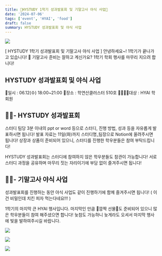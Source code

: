 ```yaml
---
title: 🚩HYSTUDY 1학기 성과발표회 및 기말고사 야식 사업🚩
date: '2024-07-06'
tags: ['event', 'HYAI', 'food']
draft: false
summary: HYSTUDY 성과발표회 및 야식 사업
---
```


![](/static/images/2024-1/성과발표/00.jpg)

[ HYSTUDY 1학기 성과발표회 및 기말고사 야식 사업 ]
안녕하세요~! 1학기가 끝나가고 있습니다! 🤩
기말고사 준비는 잘하고 계신가요? 1학기 학회 행사를 마무리 지으려 합니다! 

## HYSTUDY 성과발표회 및 야식 사업
📆일시 : 06.12(수) 18:00~21:00
🚩장소 : 학연산클러스터 510호
👨‍👩‍👧‍👦대상 : HYAI 학회원

## 👩‍🏫- HYSTUDY 성과발표회
스터디 팀당 3분 이내의 ppt or word 등으로 스터디, 진행 방법, 성과 등을 자유롭게 발표하시면 됩니다! 
발표 자료는 11일(화)까지 스터디명_팀장으로 Notion에 올려주시면 됩니다! 
상장과 상품이 준비되어 있으니, 스터디를 진행한 학우분들은 참여 부탁드립니다! 

HYSTUDY 성과발표회는 스터디에 참여하지 않은 학우분들도 참관이 가능합니다! 서로 스터디 과정을 공유하며 마무리 짓는 자리이기에 부담 없이 즐겨주시면 됩니다!

## 🧑‍🍳- 기말고사 야식 사업 
성과발표회를 진행하는 동안 야식 사업도 같이 진행하기에 함께 즐겨주시면 됩니다!
( 이건 비밀인데 치킨 피자 먹는다네요!!! )


1학기의 마지막 큰 HYAI 행사입니다. 마지막인 만큼 🎁깜짝 선물🎁도 준비되어 있으니 많은 학우분들이 참여 해주셨으면 합니다! 늦참도 가능하니 늦게라도 오셔서 마지막 행사에 빛을 발하여주시길 바랍니다.

![](/static/images/2024-1/성과발표/01.jpg)

![](/static/images/2024-1/성과발표/02.jpg)

![](/static/images/2024-1/성과발표/03.jpg)

